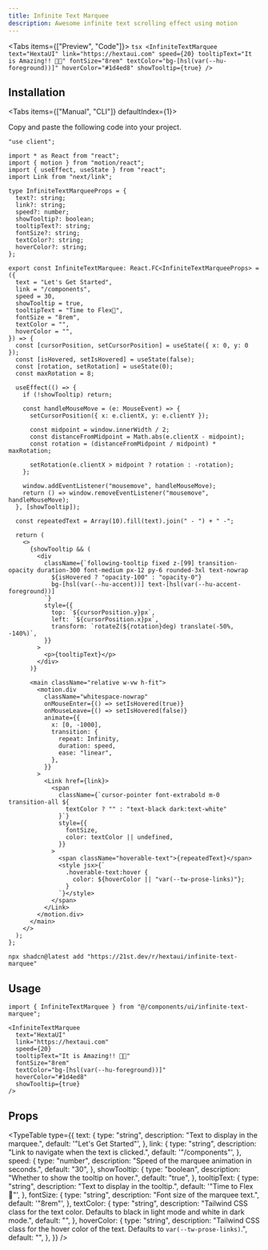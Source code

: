 ```yaml
---
title: Infinite Text Marquee
description: Awesome infinite text scrolling effect using motion
---
```





<Tabs items={["Preview", "Code"]}>
  <Tab name="Preview">
    <PreviewContainer>
      <InfiniteTextMarquee
        text="HextaUI"
        link="https://hextaui.com"
        speed={20}
        tooltipText="It is Amazing!! 🤩🔥"
        fontSize="8rem"
        textColor="bg-[hsl(var(--hu-foreground))]"
        hoverColor="#1d4ed8"
        showTooltip={true}
      />
    </PreviewContainer>
  </Tab>
  <Tab name="Code">
    ```tsx
    <InfiniteTextMarquee
      text="HextaUI"
      link="https://hextaui.com"
      speed={20}
      tooltipText="It is Amazing!! 🤩🔥"
      fontSize="8rem"
      textColor="bg-[hsl(var(--hu-foreground))]"
      hoverColor="#1d4ed8"
      showTooltip={true}
    />
    ```
  </Tab>
</Tabs>

## Installation

<Tabs items={["Manual", "CLI"]} defaultIndex={1}>
<Tab value="Manual">

Copy and paste the following code into your project.

```tsx title="components/ui/infinite-text-marquee.tsx"
"use client";

import * as React from "react";
import { motion } from "motion/react";
import { useEffect, useState } from "react";
import Link from "next/link";

type InfiniteTextMarqueeProps = {
  text?: string;
  link?: string;
  speed?: number;
  showTooltip?: boolean;
  tooltipText?: string;
  fontSize?: string;
  textColor?: string;
  hoverColor?: string;
};

export const InfiniteTextMarquee: React.FC<InfiniteTextMarqueeProps> = ({
  text = "Let's Get Started",
  link = "/components",
  speed = 30,
  showTooltip = true,
  tooltipText = "Time to Flex💪",
  fontSize = "8rem",
  textColor = "",
  hoverColor = "",
}) => {
  const [cursorPosition, setCursorPosition] = useState({ x: 0, y: 0 });
  const [isHovered, setIsHovered] = useState(false);
  const [rotation, setRotation] = useState(0);
  const maxRotation = 8;

  useEffect(() => {
    if (!showTooltip) return;

    const handleMouseMove = (e: MouseEvent) => {
      setCursorPosition({ x: e.clientX, y: e.clientY });

      const midpoint = window.innerWidth / 2;
      const distanceFromMidpoint = Math.abs(e.clientX - midpoint);
      const rotation = (distanceFromMidpoint / midpoint) * maxRotation;

      setRotation(e.clientX > midpoint ? rotation : -rotation);
    };

    window.addEventListener("mousemove", handleMouseMove);
    return () => window.removeEventListener("mousemove", handleMouseMove);
  }, [showTooltip]);

  const repeatedText = Array(10).fill(text).join(" - ") + " -";

  return (
    <>
      {showTooltip && (
        <div
          className={`following-tooltip fixed z-[99] transition-opacity duration-300 font-medium px-12 py-6 rounded-3xl text-nowrap
            ${isHovered ? "opacity-100" : "opacity-0"}
            bg-[hsl(var(--hu-accent))] text-[hsl(var(--hu-accent-foreground))]
          `}
          style={{
            top: `${cursorPosition.y}px`,
            left: `${cursorPosition.x}px`,
            transform: `rotateZ(${rotation}deg) translate(-50%, -140%)`,
          }}
        >
          <p>{tooltipText}</p>
        </div>
      )}

      <main className="relative w-vw h-fit">
        <motion.div
          className="whitespace-nowrap"
          onMouseEnter={() => setIsHovered(true)}
          onMouseLeave={() => setIsHovered(false)}
          animate={{
            x: [0, -1000],
            transition: {
              repeat: Infinity,
              duration: speed,
              ease: "linear",
            },
          }}
        >
          <Link href={link}>
            <span
              className={`cursor-pointer font-extrabold m-0 transition-all ${
                textColor ? "" : "text-black dark:text-white"
              }`}
              style={{
                fontSize,
                color: textColor || undefined,
              }}
            >
              <span className="hoverable-text">{repeatedText}</span>
              <style jsx>{`
                .hoverable-text:hover {
                  color: ${hoverColor || "var(--tw-prose-links)"};
                }
              `}</style>
            </span>
          </Link>
        </motion.div>
      </main>
    </>
  );
};
```

</Tab>
<Tab value="CLI">

```package-install
npx shadcn@latest add "https://21st.dev/r/hextaui/infinite-text-marquee"
```

</Tab>
</Tabs>

## Usage

```tsx
import { InfiniteTextMarquee } from "@/components/ui/infinite-text-marquee";
```

```tsx
<InfiniteTextMarquee
  text="HextaUI"
  link="https://hextaui.com"
  speed={20}
  tooltipText="It is Amazing!! 🤩🔥"
  fontSize="8rem"
  textColor="bg-[hsl(var(--hu-foreground))]"
  hoverColor="#1d4ed8"
  showTooltip={true}
/>
```

## Props

<TypeTable
  type={{
    text: {
      type: "string",
      description: "Text to display in the marquee.",
      default: '"Let\'s Get Started"',
    },
    link: {
      type: "string",
      description: "Link to navigate when the text is clicked.",
      default: '"/components"',
    },
    speed: {
      type: "number",
      description: "Speed of the marquee animation in seconds.",
      default: "30",
    },
    showTooltip: {
      type: "boolean",
      description: "Whether to show the tooltip on hover.",
      default: "true",
    },
    tooltipText: {
      type: "string",
      description: "Text to display in the tooltip.",
      default: '"Time to Flex💪"',
    },
    fontSize: {
      type: "string",
      description: "Font size of the marquee text.",
      default: '"8rem"',
    },
    textColor: {
      type: "string",
      description:
        "Tailwind CSS class for the text color. Defaults to black in light mode and white in dark mode.",
      default: "",
    },
    hoverColor: {
      type: "string",
      description:
        "Tailwind CSS class for the hover color of the text. Defaults to `var(--tw-prose-links)`.",
      default: "",
    },
  }}
/>

